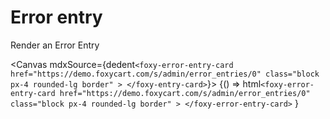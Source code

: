 
<Meta title="Cards" />

# Error entry

<Subtitle>Render an Error Entry</Subtitle>

<Canvas
  mdxSource={dedent`
  <foxy-error-entry-card
    href="https://demo.foxycart.com/s/admin/error_entries/0"
    class="block px-4 rounded-lg border"
    >
    </foxy-entry-card>
    `}>
  <Story name="Error Entry">
    {() =>
      html`
    <foxy-error-entry-card
    href="https://demo.foxycart.com/s/admin/error_entries/0"
    class="block px-4 rounded-lg border"
    >
    </foxy-error-entry-card>
    `
    }
  </Story>
</Canvas>

